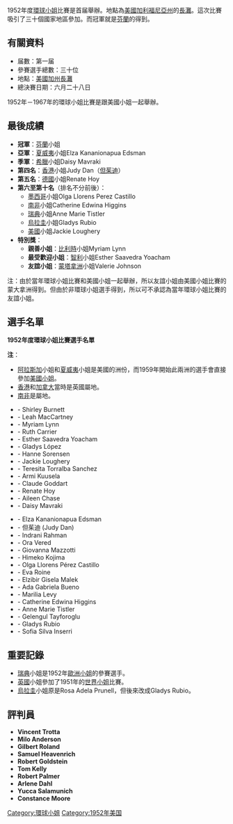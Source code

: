 1952年度[[環球小姐|環球小姐]]比賽是首届舉辦。地點為[[美國|美國]][[加利福尼亞州|加利福尼亞州]]的[[長灘_(加利福尼亞州)|長灘]]。這次比賽吸引了三十個國家地區參加。而冠軍就是[[芬蘭|芬蘭]]的{{Link-fi|阿米·庫瑟拉|Armi Kuusela}}得到。

== 有關資料 ==

*届數：第一届
*參賽選手總數：三十位
*地點：[[美國|美國]][[加利福尼亞州|加州]][[長灘_(加利福尼亞州)|長灘]]
*總決賽日期：六月二十八日

1952年－1967年的環球小姐比賽是跟美國小姐一起舉辦。

== 最後成績 ==

*'''冠軍'''：[[芬蘭|芬蘭]]小姐{{Link-fi|阿米·庫瑟拉|Armi Kuusela}}
*'''亞軍'''：[[夏威夷|夏威夷]]小姐Elza Kananionapua Edsman
*'''季軍'''：[[希臘|希臘]]小姐Daisy Mavraki
*'''第四名'''：[[香港|香港]]小姐Judy Dan（[[但茱迪|但茱迪]]）
*'''第五名'''：[[德國|德國]]小姐Renate Hoy
*'''第六至第十名'''（排名不分前後）：
**[[墨西哥|墨西哥]]小姐Olga Llorens Perez Castillo
**[[南非|南非]]小姐Catherine Edwina Higgins
**[[瑞典|瑞典]]小姐Anne Marie Tistler
**[[烏拉圭|烏拉圭]]小姐Gladys Rubio
**[[美國|美國]]小姐Jackie Loughery
*'''特別獎'''：
**'''親善小姐'''：[[比利時|比利時]]小姐Myriam Lynn
**'''最受歡迎小姐'''：[[智利|智利]]小姐Esther Saavedra Yoacham
**'''友誼小姐'''：[[蒙塔拿洲|蒙塔拿洲]]小姐Valerie Johnson

注：由於當年環球小姐比賽和美國小姐一起舉辦，所以友誼小姐由美國小姐比賽的蒙大拿洲得到。但由於非環球小姐選手得到，所以可不承認為當年環球小姐比賽的友誼小姐。

== 選手名單 ==
'''1952年度環球小姐比賽選手名單'''

'''注'''：
*[[阿拉斯加|阿拉斯加]]小姐和[[夏威夷|夏威夷]]小姐是美國的洲份，而1959年開始此兩洲的選手會直接參加[[美國小姐|美國小姐]]。
*[[香港|香港]]和[[加拿大|加拿大]]當時是英國屬地。
*[[南非|南非]]是屬地。

{{col-begin}}
{{col-2}}
*'''{{flag|Alaska}}''' - Shirley Burnett
*'''{{AUS}}''' - Leah MacCartney
*'''{{BEL}}''' - Myriam Lynn 
*'''{{flag|Canada|1921}}''' - Ruth Carrier
*'''{{CHL}}''' - Esther Saavedra Yoacham 
*'''{{CUB}}''' - Gladys López
*'''{{DNK}}''' - Hanne Sorensen
*'''{{USA}}''' - Jackie Loughery 
*'''{{PHL}}''' - Teresita Torralba Sanchez
*'''{{FIN}}''' - Armi Kuusela
*'''{{FRA}}''' - Claude Goddart
*'''{{DEU}}''' - Renate Hoy 
*'''{{GBR}}''' - Aileen Chase
*'''{{GRC|1828-1978}}''' - Daisy Mavraki 
{{col-2}}
*'''{{flag|Hawaii}}''' - Elza Kananionapua Edsman 
*'''{{HKG-1876}}''' - 但茱迪 (Judy Dan)
*'''{{IND}}''' - Indrani Rahman
*'''{{ISR}}''' - Ora Vered
*'''{{ITA}}''' - Giovanna Mazzotti
*'''{{JPN}}''' - Himeko Kojima
*'''{{MEX}}''' - Olga Llorens Pérez Castillo 
*'''{{NOR}}''' - Eva Roine
*'''{{PAN}}''' - Elzibir Gisela Malek
*'''{{PER}}''' - Ada Gabriela Bueno
*'''{{PRI}}''' - Marilia Levy
*'''{{ZAF-1928}}''' - Catherine Edwina Higgins 
*'''{{SWE}}''' - Anne Marie Tistler 
*'''{{TUR}}''' - Gelengul Tayforoglu
*'''{{URY}}''' - Gladys Rubio 
*'''{{VEN}}''' - Sofia Silva Inserri
{{col-end}}

== 重要記錄 ==

*[[瑞典|瑞典]]小姐是1952年[[歐洲小姐|歐洲小姐]]的參賽選手。
*[[英國|英國]]小姐參加了1951年的[[世界小姐|世界小姐]]比賽。
*[[烏拉圭|烏拉圭]]小姐原是Rosa Adela Prunell，但後來改成Gladys Rubio。

== 評判員 ==

*'''Vincent Trotta'''
*'''Milo Anderson'''
*'''Gilbert Roland'''
*'''Samuel Heavenrich'''
*'''Robert Goldstein'''
*'''Tom Kelly'''
*'''Robert Palmer'''
*'''Arlene Dahl'''
*'''Yucca Salamunich'''
*'''Constance Moore'''

{{環球小姐}}

[[Category:環球小姐|Category:環球小姐]]
[[Category:1952年美国|Category:1952年美国]]